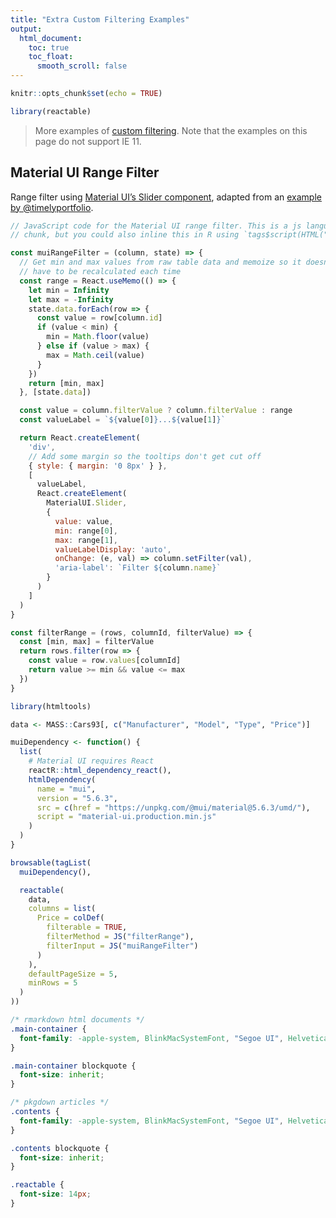 ```yaml
---
title: "Extra Custom Filtering Examples"
output:
  html_document:
    toc: true
    toc_float:
      smooth_scroll: false
---
```


```r
knitr::opts_chunk$set(echo = TRUE)

library(reactable)
```

> More examples of [custom filtering](./custom-filtering.html). Note that the
> examples on this page do not support IE 11.

## Material UI Range Filter

Range filter using [Material UI's Slider component](https://mui.com/material-ui/react-slider/),
adapted from an [example by @timelyportfolio](https://github.com/glin/reactable/issues/9#issuecomment-1008424287).

```js
// JavaScript code for the Material UI range filter. This is a js language
// chunk, but you could also inline this in R using `tags$script(HTML("..."))`

const muiRangeFilter = (column, state) => {
  // Get min and max values from raw table data and memoize so it doesn't
  // have to be recalculated each time
  const range = React.useMemo(() => {
    let min = Infinity
    let max = -Infinity
    state.data.forEach(row => {
      const value = row[column.id]
      if (value < min) {
        min = Math.floor(value)
      } else if (value > max) {
        max = Math.ceil(value)
      }
    })
    return [min, max]
  }, [state.data])

  const value = column.filterValue ? column.filterValue : range
  const valueLabel = `${value[0]}...${value[1]}`

  return React.createElement(
    'div',
    // Add some margin so the tooltips don't get cut off
    { style: { margin: '0 8px' } },
    [
      valueLabel,
      React.createElement(
        MaterialUI.Slider,
        {
          value: value,
          min: range[0],
          max: range[1],
          valueLabelDisplay: 'auto',
          onChange: (e, val) => column.setFilter(val),
          'aria-label': `Filter ${column.name}`
        }
      )
    ]
  )
}

const filterRange = (rows, columnId, filterValue) => {
  const [min, max] = filterValue
  return rows.filter(row => {
    const value = row.values[columnId]
    return value >= min && value <= max
  })
}
```

```r
library(htmltools)

data <- MASS::Cars93[, c("Manufacturer", "Model", "Type", "Price")]

muiDependency <- function() {
  list(
    # Material UI requires React
    reactR::html_dependency_react(),
    htmlDependency(
      name = "mui",
      version = "5.6.3",
      src = c(href = "https://unpkg.com/@mui/material@5.6.3/umd/"),
      script = "material-ui.production.min.js"
    )
  )
}

browsable(tagList(
  muiDependency(),

  reactable(
    data,
    columns = list(
      Price = colDef(
        filterable = TRUE,
        filterMethod = JS("filterRange"),
        filterInput = JS("muiRangeFilter")
      )
    ),
    defaultPageSize = 5,
    minRows = 5
  )
))
```


```css
/* rmarkdown html documents */
.main-container {
  font-family: -apple-system, BlinkMacSystemFont, "Segoe UI", Helvetica, Arial, sans-serif;
}

.main-container blockquote {
  font-size: inherit;
}

/* pkgdown articles */
.contents {
  font-family: -apple-system, BlinkMacSystemFont, "Segoe UI", Helvetica, Arial, sans-serif;
}

.contents blockquote {
  font-size: inherit;
}

.reactable {
  font-size: 14px;
}
```
